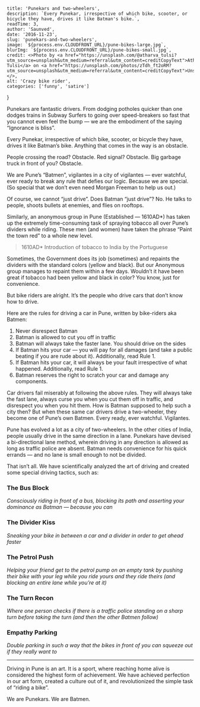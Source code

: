 
    title: 'Punekars and two-wheelers',
    description: `Every Punekar, irrespective of which bike, scooter, or bicycle they have, drives it like Batman's bike.`,
    readTime: 3,
    author: 'Saunved',
    date: '2016-11-23',
    slug: 'punekars-and-two-wheelers',
    image: `${process.env.CLOUDFRONT_URL}/pune-bikes-large.jpg`,
    blurImg: `${process.env.CLOUDFRONT_URL}/pune-bikes-small.jpg`,
    credit: <>Photo by <a href="https://unsplash.com/@atharva_tulsi?utm_source=unsplash&utm_medium=referral&utm_content=creditCopyText">Atharva Tulsi</a> on <a href="https://unsplash.com/photos/zTdh_ft2oRM?utm_source=unsplash&utm_medium=referral&utm_content=creditCopyText">Unsplash</a></>,
    alt: 'Crazy bike rider',
    categories: ['funny', 'satire']
}


Punekars are fantastic drivers. From dodging potholes quicker than one dodges trains in Subway Surfers to going over speed-breakers so fast that you cannot even feel the bump — we are the embodiment of the saying “Ignorance is bliss”.

Every Punekar, irrespective of which bike, scooter, or bicycle they have, drives it like Batman’s bike. Anything that comes in the way is an obstacle.

People crossing the road? Obstacle.
Red signal? Obstacle.
Big garbage truck in front of you? Obstacle.

We are Pune’s “Batmen”, vigilantes in a city of vigilantes — ever watchful, ever ready to break any rule that defies our logic. Because we are special. (So special that we don’t even need Morgan Freeman to help us out.)

Of course, we cannot “just drive”. Does Batman “just drive”? No. He talks to people, shoots bullets at enemies, and flies on rooftops.

Similarly, an anonymous group in Pune (Established — 1610AD*) has taken up the extremely time-consuming task of spraying tobacco all over Pune’s dividers while riding. These men (and women) have taken the phrase “Paint the town red” to a whole new level.

> 1610AD* Introduction of tobacco to India by the Portuguese

Sometimes, the Government does its job (sometimes) and repaints the dividers with the standard colors (yellow and black). But our Anonymous group manages to repaint them within a few days. Wouldn’t it have been great if tobacco had been yellow and black in color? You know, just for convenience.

But bike riders are alright. It’s the people who drive cars that don’t know how to drive.

Here are the rules for driving a car in Pune, written by bike-riders aka Batmen:

1. Never disrespect Batman
2. Batman is allowed to cut you off in traffic
3. Batman will always take the faster lane. You should drive on the sides
4. If Batman hits your car — you will pay for all damages (and take a public beating if you are rude about it). Additionally, read Rule 1.
5. If Batman hits your car, it will always be your fault irrespective of what happened. Additionally, read Rule 1.
6. Batman reserves the right to scratch your car and damage any components.

Car drivers fail miserably at following the above rules. They will always take the fast lane, always curse you when you cut them off in traffic, and disrespect you when you hit them. How is Batman supposed to help such a city then? But when these same car drivers drive a two-wheeler, they become one of Pune’s own Batmen. Every ready, ever watchful. Vigilantes.

Pune has evolved a lot as a city of two-wheelers. In the other cities of India, people usually drive in the same direction in a lane. Punekars have devised a bi-directional lane method, wherein driving in any direction is allowed as long as traffic police are absent. Batman needs convenience for his quick errands — and no lane is small enough to not be divided.

That isn’t all. We have scientifically analyzed the art of driving and created some special driving tactics, such as:

### The Bus Block
_Consciously riding in front of a bus, blocking its path and asserting your dominance as Batman — because you can_

### The Divider Kiss
_Sneaking your bike in between a car and a divider in order to get ahead faster_

### The Petrol Push
_Helping your friend get to the petrol pump on an empty tank by pushing their bike with your leg while you ride yours and they ride theirs (and blocking an entire lane while you’re at it)_

### The Turn Recon
_Where one person checks if there is a traffic police standing on a sharp turn before taking the turn (and then the other Batmen follow)_

### Empathy Parking
_Double parking in such a way that the bikes in front of you can squeeze out if they really want to_

* * *

Driving in Pune is an art. It is a sport, where reaching home alive is considered the highest form of achievement. We have achieved perfection in our art form, created a culture out of it, and revolutionized the simple task of “riding a bike”.

We are Punekars. We are Batmen.


